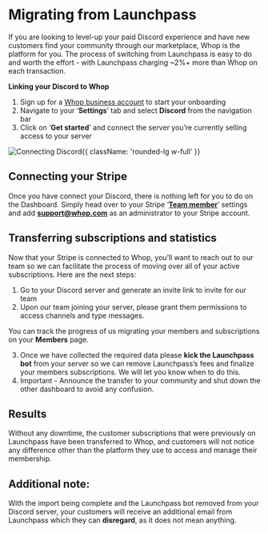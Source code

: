 
<HeroPattern />

<div className='lead'>

# Migrating from Launchpass

If you are looking to level-up your paid Discord experience and have new customers find your community through our marketplace, Whop is the platform for you. The process of switching from Launchpass is easy to do and worth the effort - with Launchpass charging ~2%+ more than Whop on each transaction. 

**Linking your Discord to Whop**

1. Sign up for a [Whop business account](https://dash.whop.com) to start your onboarding
2. Navigate to your ‘**Settings**’ tab and select **Discord** from the navigation bar
3. Click on ‘**Get started**’ and connect the server you’re currently selling access to your server

![Connecting Discord](https://i.imgur.com/86Su4Tm.gif){{ className: 'rounded-lg w-full' }}

## Connecting your Stripe

Once you have connect your Discord, there is nothing left for you to do on the Dashboard. Simply head over to your Stripe ‘**[Team member](https://dashboard.stripe.com/settings/team)**’ settings and add **support@whop.com** as an administrator to your Stripe account. 

## Transferring subscriptions and statistics

Now that your Stripe is connected to Whop, you’ll want to reach out to our team so we can facilitate the process of moving over all of your active subscriptions. Here are the next steps:

1. Go to your Discord server and generate an invite link to invite for our team
2. Upon our team joining your server, please grant them permissions to access channels and type messages.

You can track the progress of us migrating your members and subscriptions on your **Members** page.

3. Once we have collected the required data please **kick the Launchpass bot** from your server so we can remove Launchpass’s fees and finalize your members subscriptions. We will let you know when to do this.
4. Important - Announce the transfer to your community and shut down the other dashboard to avoid any confusion.

## Results

Without any downtime, the customer subscriptions that were previously on Launchpass have been transferred to Whop, and customers will not notice any difference other than the platform they use to access and manage their membership.

## Additional note:

With the import being complete and the Launchpass bot removed from your Discord server, your customers will receive an additional email from Launchpass which they can **disregard**, as it does not mean anything.

</div>